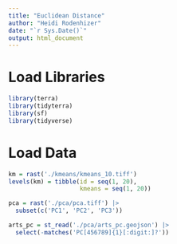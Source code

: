 ```yaml
---
title: "Euclidean Distance"
author: "Heidi Rodenhizer"
date: "`r Sys.Date()`"
output: html_document
---
```


# Load Libraries

```r
library(terra)
library(tidyterra)
library(sf)
library(tidyverse)
```


# Load Data

```r
km = rast('./kmeans/kmeans_10.tiff')
levels(km) = tibble(id = seq(1, 20),
                    kmeans = seq(1, 20))

pca = rast('./pca/pca.tiff') |>
  subset(c('PC1', 'PC2', 'PC3'))

arts_pc = st_read('./pca/arts_pc.geojson') |>
  select(-matches('PC[456789]{1}[:digit:]?'))
```

